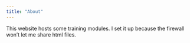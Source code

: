 ---
title: "About"
---

This website hosts some training modules. I set it up because the firewall won't let me share html files. 
